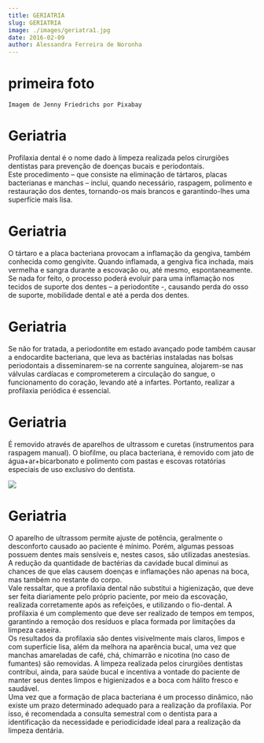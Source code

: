 ```yaml
---
title: GERIATRIA
slug: GERIATRIA
image: ./images/geriatra1.jpg
date: 2016-02-09
author: Alessandra Ferreira de Noronha
---
```


# primeira foto

```
Imagem de Jenny Friedrichs por Pixabay
```

# Geriatria

Profilaxia dental é o nome dado à limpeza realizada pelos cirurgiões dentistas para prevenção de doenças bucais e periodontais.<br />
Este procedimento – que consiste na eliminação de tártaros, placas bacterianas e manchas – inclui, quando necessário, raspagem, polimento e restauração dos dentes, tornando-os mais brancos e garantindo-lhes uma superfície mais lisa.

# Geriatria

O tártaro e a placa bacteriana provocam a inflamação da gengiva, também conhecida como gengivite. Quando inflamada, a gengiva fica inchada, mais vermelha e sangra durante a escovação ou, até mesmo, espontaneamente. Se nada for feito, o processo poderá evoluir para uma inflamação nos tecidos de suporte dos dentes – a periodontite -, causando perda do osso de suporte, mobilidade dental e até a perda dos dentes.<br />

# Geriatria

Se não for tratada, a periodontite em estado avançado pode também causar a endocardite bacteriana, que leva as bactérias instaladas nas bolsas periodontais a disseminarem-se na corrente sanguínea, alojarem-se nas válvulas cardíacas e comprometerem a circulação do sangue, o funcionamento do coração, levando até a infartes. Portanto, realizar a profilaxia periódica é essencial.

# Geriatria

É removido através de aparelhos de ultrassom e curetas (instrumentos para raspagem manual). O biofilme, ou placa bacteriana, é removido com jato de água+ar+bicarbonato e polimento com pastas e escovas rotatórias especiais de uso exclusivo do dentista.

<div className="post-image">

![](./images/geriatra2.jpg)

</div>

# Geriatria

O aparelho de ultrassom permite ajuste de potência, geralmente o desconforto causado ao paciente é mínimo. Porém, algumas pessoas possuem dentes mais sensíveis e, nestes casos, são utilizadas anestesias. A redução da quantidade de bactérias da cavidade bucal diminui as chances de que elas causem doenças e inflamações não apenas na boca, mas também no restante do corpo.<br />
Vale ressaltar, que a profilaxia dental não substitui a higienização, que deve ser feita diariamente pelo próprio paciente, por meio da escovação, realizada corretamente após as refeições, e utilizando o fio-dental. A profilaxia é um complemento que deve ser realizado de tempos em tempos, garantindo a remoção dos resíduos e placa formada por limitações da limpeza caseira.<br />
Os resultados da profilaxia são dentes visivelmente mais claros, limpos e com superfície lisa, além da melhora na aparência bucal, uma vez que manchas amareladas de café, chá, chimarrão e nicotina (no caso de fumantes) são removidas. A limpeza realizada pelos cirurgiões dentistas contribui, ainda, para saúde bucal e incentiva a vontade do paciente de manter seus dentes limpos e higienizados e a boca com hálito fresco e saudável.<br />
Uma vez que a formação de placa bacteriana é um processo dinâmico, não existe um prazo determinado adequado para a realização da profilaxia. Por isso, é recomendada a consulta semestral com o dentista para a identificação da necessidade e periodicidade ideal para a realização da limpeza dentária.
